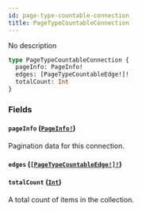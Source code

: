 ```yaml
---
id: page-type-countable-connection
title: PageTypeCountableConnection
---
```


No description

```graphql
type PageTypeCountableConnection {
  pageInfo: PageInfo!
  edges: [PageTypeCountableEdge!]!
  totalCount: Int
}
```

### Fields

#### `pageInfo` ([`PageInfo!`](../../../developer/api-reference/objects/page-info))

Pagination data for this connection.

#### `edges` ([`[PageTypeCountableEdge!]!`](../../../developer/api-reference/objects/page-type-countable-edge))

#### `totalCount` ([`Int`](../../../developer/api-reference/scalars/int))

A total count of items in the collection.
